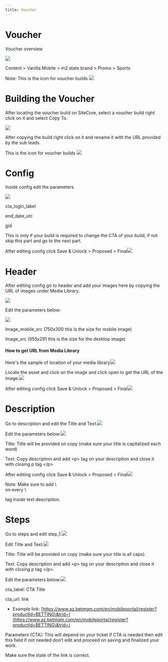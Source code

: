 ```yaml
---
title: Voucher
---
```


# Voucher

Voucher overview

![](https://res.cloudinary.com/dlfu36fiw/image/upload/v1712303927/builds/voucher/Voucher_i24hzp.jpg)

<Admonition type="note" title="SiteCore Path">
  Content > Vanilla.Mobile > m2.state.brand > Promo > Sports

  Note: This is the icon for voucher builds <img src="https://res.cloudinary.com/dlfu36fiw/image/upload/v1712304296/builds/voucher/icon_xgza6r.jpg" className="inline m-0" />
</Admonition>

# Building the Voucher

After locating the voucher build on SiteCore, select a voucher build right click on it and select Copy To.

![](https://res.cloudinary.com/dlfu36fiw/image/upload/v1712820594/builds/voucher/Copy_bpgcit.jpg)

<Admonition type="note" title="Note" />

After copying the build right click on it and rename it with the URL provided by the sub leads.

<Admonition type="note" title="Note">
  This is the icon for voucher builds

  <img src="https://res.cloudinary.com/dlfu36fiw/image/upload/v1712304296/builds/voucher/icon_xgza6r.jpg" className="inline m-0" />
</Admonition>

# Config

Inside config edit the parameters.

![](https://res.cloudinary.com/dlfu36fiw/image/upload/v1712821262/builds/voucher/config_pzrvii.jpg)

cta\_login\_label

end\_date\_utc

gid

<Admonition type="note" title="Note">
  This is only if your build is required to change the CTA of your build, if not skip this part and go to the next part.
</Admonition>

After editing conifg click Save & Unlock > Proposed > Final![](https://res.cloudinary.com/dlfu36fiw/image/upload/v1712821485/builds/voucher/Save_qukzsd.jpg)

# Header

After editing config go to header and add your images here by copying the URL of images under Media Library.

![](https://res.cloudinary.com/dlfu36fiw/image/upload/v1712821631/builds/voucher/header_sar1sx.jpg)

Edit the parameters below:

![](https://res.cloudinary.com/dlfu36fiw/image/upload/v1712822163/builds/voucher/Header_parameter_joae76.jpg)

Image\_mobile\_src (750x300 this is the size for mobile image)

Image\_src (955x291 this is the size for the desktop image)

#### How to get URL from Media Library

Here's the sample of location of your media library![](https://res.cloudinary.com/dlfu36fiw/image/upload/v1712821812/builds/voucher/Media_Library_glefjt.jpg)

Locate the asset and click on the image and click open to get the URL of the image.![](https://res.cloudinary.com/dlfu36fiw/image/upload/v1712821815/builds/voucher/Sample_image_ehr6bz.jpg)

After editing config click Save & Unlock > Proposed > Final![](https://res.cloudinary.com/dlfu36fiw/image/upload/v1712821485/builds/voucher/Save_qukzsd.jpg)

# Description

Go to description and edit the Title and Text.![](https://res.cloudinary.com/dlfu36fiw/image/upload/v1712822344/builds/voucher/Description_i041l9.jpg)

Edit the parameters below:![](https://res.cloudinary.com/dlfu36fiw/image/upload/v1712822440/builds/voucher/Des_para_pks6fl.jpg)

Title: Title will be provided on copy (make sure your title is capitalized each word)

Text: Copy description and add \<p> tag on your description and close it with closing p tag \</p>

After editing config click Save & Unlock > Proposed > Final![](https://res.cloudinary.com/dlfu36fiw/image/upload/v1712821485/builds/voucher/Save_qukzsd.jpg)

<Admonition type="note" title="Note">
  Note: Make sure to add \<br> on every \<p> tag inside text description.
</Admonition>

# Steps

Go to steps and edit step\_1.![](https://res.cloudinary.com/dlfu36fiw/image/upload/v1712891783/builds/voucher/Steps_roila3.jpg)

Edit Title and Text.![](https://res.cloudinary.com/dlfu36fiw/image/upload/v1712891837/builds/voucher/steps_par_znb2rq.jpg)

Title: Title will be provided on copy (make sure your title is all caps).

Text: Copy description and add \<p> tag on your description and close it with closing p tag \</p>.

Edit the parameters below:![](https://res.cloudinary.com/dlfu36fiw/image/upload/v1712891868/builds/voucher/steps_par_j0et0e.jpg)

cta\_label: CTA Title

cta\_url: link

* Example link: [https://www.az.betmgm.com/en/mobileportal/register?productId=BETTING\&trid=](https://www.az.betmgm.com/en/mobileportal/register?productId=BETTING\&trid=)

Parameters (CTA): This will depend on your ticket if CTA is needed then edit this field if not needed don’t edit and proceed on saving and finalized your work.

<Admonition type="note" title="Note">
  Make sure the state of the link is correct.
</Admonition>
